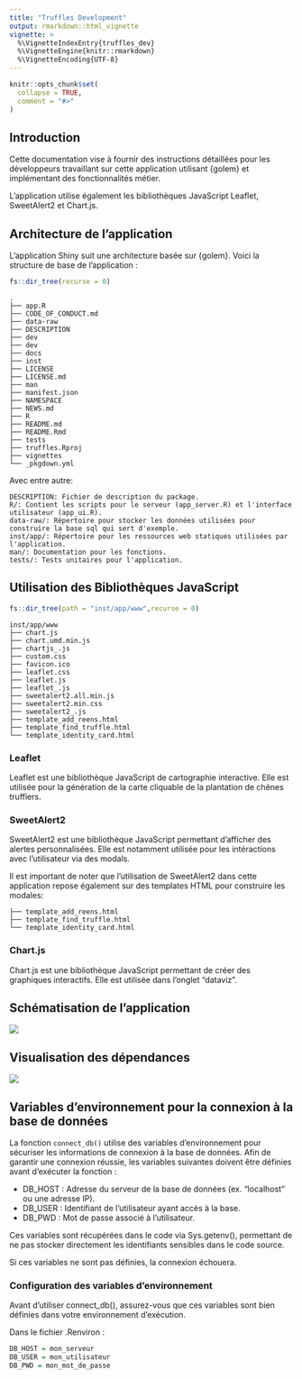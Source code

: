 ```yaml
---
title: "Truffles Development"
output: rmarkdown::html_vignette
vignette: >
  %\VignetteIndexEntry{truffles_dev}
  %\VignetteEngine{knitr::rmarkdown}
  %\VignetteEncoding{UTF-8}
---
```


```r
knitr::opts_chunk$set(
  collapse = TRUE,
  comment = "#>"
)
```

## Introduction

Cette documentation vise à fournir des instructions détaillées pour les développeurs travaillant sur cette application utilisant {golem} et implémentant des fonctionnalités métier.

L'application utilise également les bibliothèques JavaScript Leaflet, SweetAlert2 et Chart.js.

## Architecture de l'application

L'application Shiny suit une architecture basée sur {golem}. 
Voici la structure de base de l'application :

```r
fs::dir_tree(recurse = 0)
```

```
.
├── app.R
├── CODE_OF_CONDUCT.md
├── data-raw
├── DESCRIPTION
├── dev
├── dev
├── docs
├── inst
├── LICENSE
├── LICENSE.md
├── man
├── manifest.json
├── NAMESPACE
├── NEWS.md
├── R
├── README.md
├── README.Rmd
├── tests
├── truffles.Rproj
├── vignettes
└── _pkgdown.yml
```

Avec entre autre:

    DESCRIPTION: Fichier de description du package.
    R/: Contient les scripts pour le serveur (app_server.R) et l'interface utilisateur (app_ui.R).
    data-raw/: Répertoire pour stocker les données utilisées pour construire la base sql qui sert d'exemple.
    inst/app/: Répertoire pour les ressources web statiques utilisées par l'application.
    man/: Documentation pour les fonctions.
    tests/: Tests unitaires pour l'application.


## Utilisation des Bibliothèques JavaScript

```r
fs::dir_tree(path = "inst/app/www",recurse = 0)
```

```
inst/app/www
├── chart.js
├── chart.umd.min.js
├── chartjs_.js
├── custom.css
├── favicon.ico
├── leaflet.css
├── leaflet.js
├── leaflet_.js
├── sweetalert2.all.min.js
├── sweetalert2.min.css
├── sweetalert2_.js
├── template_add_reens.html
├── template_find_truffle.html
└── template_identity_card.html
```

### Leaflet

Leaflet est une bibliothèque JavaScript de cartographie interactive. 
Elle est utilisée pour la génération de la carte cliquable de la plantation de chênes truffiers.

### SweetAlert2

SweetAlert2 est une bibliothèque JavaScript permettant d'afficher des alertes personnalisées. 
Elle est notamment utilisée pour les intéractions avec l'utilisateur via des modals.

Il est important de noter que l'utilisation de SweetAlert2 dans cette application repose également sur des templates HTML pour construire les modales:

```
├── template_add_reens.html
├── template_find_truffle.html
└── template_identity_card.html
```

### Chart.js

Chart.js est une bibliothèque JavaScript permettant de créer des graphiques interactifs. 
Elle est utilisée dans l'onglet "dataviz".

## Schématisation de l'application

![](../reference/figures/structure_app.png)

## Visualisation des dépendances

![](../reference/figures/pkgnet_global.png)


## Variables d'environnement pour la connexion à la base de données

La fonction `connect_db()` utilise des variables d'environnement pour sécuriser les informations de connexion à la base de données. 
Afin de garantir une connexion réussie, les variables suivantes doivent être définies avant d'exécuter la fonction :

- DB_HOST : Adresse du serveur de la base de données (ex. "localhost" ou une adresse IP).
- DB_USER : Identifiant de l'utilisateur ayant accès à la base.
- DB_PWD : Mot de passe associé à l'utilisateur.

Ces variables sont récupérées dans le code via Sys.getenv(), permettant de ne pas stocker directement les identifiants sensibles dans le code source.

Si ces variables ne sont pas définies, la connexion échouera.

### Configuration des variables d'environnement

Avant d'utiliser connect_db(), assurez-vous que ces variables sont bien définies dans votre environnement d'exécution. 

Dans le fichier .Renviron :
```r
DB_HOST = mon_serveur
DB_USER = mon_utilisateur
DB_PWD = mon_mot_de_passe
```
